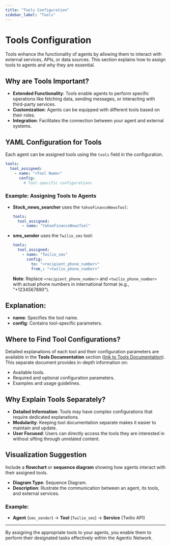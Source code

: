 ```yaml
---
title: "Tools Configuration"
sidebar_label: "Tools"
---
```


# Tools Configuration

Tools enhance the functionality of agents by allowing them to interact with external services, APIs, or data sources. This section explains how to assign tools to agents and why they are essential.

## Why are Tools Important?

- **Extended Functionality**: Tools enable agents to perform specific operations like fetching data, sending messages, or interacting with third-party services.
- **Customization**: Agents can be equipped with different tools based on their roles.
- **Integration**: Facilitates the connection between your agent and external systems.

## YAML Configuration for Tools

Each agent can be assigned tools using the `tools` field in the configuration.

```yaml
tools:
  tool_assigned:
    - name: "<Tool Name>"
      config:
        # Tool-specific configurations
```

### Example: Assigning Tools to Agents

- **Stock_news_searcher** uses the `YahooFinanceNewsTool`:

  ```yaml
  tools:
    tool_assigned:
      - name: "YahooFinanceNewsTool"
  ```

- **sms_sender** uses the `Twilio_sms` tool:

  ```yaml
  tools:
    tool_assigned:
      - name: "Twilio_sms"
        config:
          to: "<recipient_phone_number>"
          from_: "<twilio_phone_number>"
  ```

  **Note**: Replace `<recipient_phone_number>` and `<twilio_phone_number>` with actual phone numbers in international format (e.g., "+1234567890").

## Explanation:

- **name**: Specifies the tool name.
- **config**: Contains tool-specific parameters.

## Where to Find Tool Configurations?

Detailed explanations of each tool and their configuration parameters are available in the **Tools Documentation** section ([link to Tools Documentation](/docs/AgenticNetwork/Configuration/Tools)). This separate document provides in-depth information on:

- Available tools.
- Required and optional configuration parameters.
- Examples and usage guidelines.

## Why Explain Tools Separately?

- **Detailed Information**: Tools may have complex configurations that require dedicated explanations.
- **Modularity**: Keeping tool documentation separate makes it easier to maintain and update.
- **User Focused**: Users can directly access the tools they are interested in without sifting through unrelated content.

## Visualization Suggestion

Include a **flowchart** or **sequence diagram** showing how agents interact with their assigned tools.

- **Diagram Type**: Sequence Diagram.
- **Description**: Illustrate the communication between an agent, its tools, and external services.

### Example:

- **Agent** (`sms_sender`) → **Tool** (`Twilio_sms`) → **Service** (Twilio API)

---

By assigning the appropriate tools to your agents, you enable them to perform their designated tasks effectively within the Agentic Network.